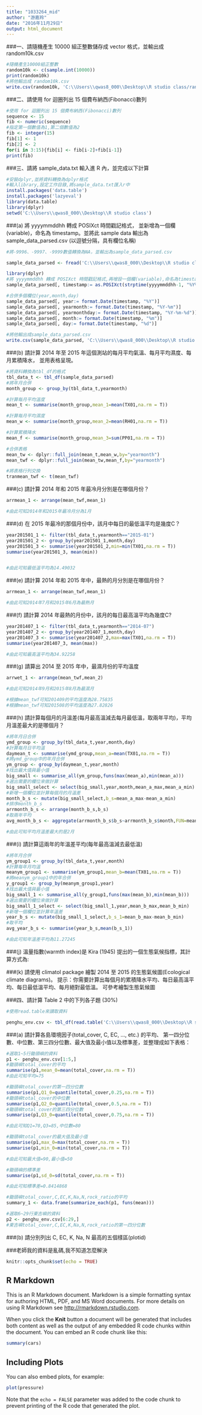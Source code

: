 ```yaml
---
title: "1033264_mid"
author: "游嘉羚"
date: "2016年11月29日"
output: html_document
---
```


###一、請隨機產生 10000 組正整數儲存成 vector 格式，並輸出成 random10k.csv
```r
#隨機產生10000組正整數
random10k <- c(sample.int(10000))
print(random10k)
#將他輸出成 random10k.csv
write.csv(random10k, 'C:\\Users\\qwas8_000\\Desktop\\R studio class/random10k.csv')
```

###二、請使用 for 迴圈列出 15 個費布納西(Fibonacci)數列
```r
#使用 for 迴圈列出 15 個費布納西(Fibonacci)數列
sequence <- 15
fib <- numeric(sequence)
#指定第一個數值為1,第二個數值為2
fib <- integer(15)
fib[1] <- 1
fib[2] <- 2
for(i in 3:15){fib[i] <- fib[i-2]+fib[i-1]}
print(fib)
```

###三、請將 sample_data.txt 輸入進 R 內，並完成以下計算
```r
#安裝dplyr,並將資料轉換為dplyr格式
#輸入library,設定工作目錄,將sample_data.txt匯入r中
install.packages('data.table')
install.packages('lazyeval')
library(data.table)
library(dplyr)
setwd('C:\\Users\\qwas8_000\\Desktop\\R studio class')
```

###(a) 將 yyyymmddhh 轉成 POSIXct 時間戳記格式， 並新增為一個欄(variable)，命名為 timestamp。並將此 sample data 輸出為 sample_data_parsed.csv (以逗號分隔，具有欄位名稱)
```r
#將-9996、-9997、-9999數值轉換為NA，並輸出為sample_data_parsed.csv

sample_data_parsed <- fread('C:\\Users\\qwas8_000\\Desktop\\R studio class/sample_data.txt' , header = TRUE , na.strings=c('-9996','-9997','-9999'))
```

```r

library(dplyr)
#將 yyyymmddhh 轉成 POSIXct 時間戳記格式,再增設一個欄(variable),命名為timestamp。指定原始資料第一欄,然後合併多的一個欄位timestamp
sample_data_parsed[, timestamp:= as.POSIXct(strptime(yyyymmddhh-1, "%Y%m%d%H"))]
```

```r
#合併多個欄位(year,month,day)
sample_data_parsed[, year:= format.Date(timestamp, "%Y")]
sample_data_parsed[, yearmonth:= format.Date(timestamp, "%Y-%m")]
sample_data_parsed[, yearmonthday:= format.Date(timestamp, "%Y-%m-%d")]
sample_data_parsed[, month:= format.Date(timestamp, "%m")]
sample_data_parsed[, day:= format.Date(timestamp, "%d")]
```

```r
#將他輸出成sample_data_parsed.csv
write.csv(sample_data_parsed, 'C:\\Users\\qwas8_000\\Desktop\\R studio class/sample_data_parsed.csv')
```


###(b) 請計算 2014 年至 2015 年這個測站的每月平均氣溫、每月平均濕度、每月累積降水， 並用表格呈現。
```r
#將資料轉換為tbl_df的格式
tbl_data_t <- tbl_df(sample_data_parsed)
#將年月合併
month_group <- group_by(tbl_data_t,yearmonth)
```

```r
#計算每月平均溫度
mean_t <- summarise(month_group,mean_1=mean(TX01,na.rm = T))

#計算每月平均濕度
mean_w <- summarise(month_group,mean_2=mean(RH01,na.rm = T))

#計算累積降水
mean_f <- summarise(month_group,mean_3=sum(PP01,na.rm = T))
```

```r
#合併表格
mean_tw <- dplyr::full_join(mean_t,mean_w,by="yearmonth")
mean_twf <- dplyr::full_join(mean_tw,mean_f,by="yearmonth")

#將表格行列交換
tranmean_twf <- t(mean_twf)
```


###(c) 請計算 2014 年和 2015 年最冷月分別是在哪個月份？
```r
arrmean_1 <- arrange(mean_twf,mean_1)

#由此可知2014年和2015年最冷月分為1月
```

###(d) 在 2015 年最冷的那個月份中，該月中每日的最低溫平均是幾度C？
```r
year201501_1 <- filter(tbl_data_t,yearmonth=="2015-01")
year201501_2 <- group_by(year201501_1,month,day)
year201501_3 <- summarise(year201501_2,min=min(TX01,na.rm = T))
summarise(year201501_3, mean(min))


#由此可知最低溫平均為14.49032
```

###(e) 請計算 2014 年和 2015 年中，最熱的月分別是在哪個月份？
```r
arrmean_1 <- arrange(mean_twf,mean_1)

#由此可知2014年7月和2015年6月為最熱月
```

###(f) 請計算 2014 年最熱的月份中，該月的每日最高溫平均為幾度C?
```r
year201407_1 <- filter(tbl_data_t,yearmonth=="2014-07")
year201407_2 <- group_by(year201407_1,month,day)
year201407_3 <- summarise(year201407_2,max=max(TX01,na.rm = T))
summarise(year201407_3, mean(max))

#由此可知最高溫平均為34.92258
```

###(g) 請算出 2014 至 2015 年中，最濕月份的平均溫度
```r
arrwet_1 <- arrange(mean_twf,mean_2)

#由此可知2014年9月和2015年8月為最濕月

#根據mean_twf可知201409的平均溫度為28.75835
#根據mean_twf可知201508的平均溫度為27.82826
```
###(h) 請計算每個月的月溫差(每月最高溫減去每月最低溫，取兩年平均)，平均月溫差最大的是哪個月？
```r
#將年月日合併
ymd_group <- group_by(tbl_data_t,year,month,day)
#計算每月日平均溫
daymean_t <- summarise(ymd_group,mean_a=mean(TX01,na.rm = T))
#將ymd_group中的年月合併
ym_group <- group_by(daymean_t,year,month)
#找出最大值與最小值
big_small <- summarise_all(ym_group,funs(max(mean_a),min(mean_a)))
#選出需要的欄位來做計算
big_small_select <- select(big_small,year,month,mean_a_max,mean_a_min)
#新增一個欄位並計算每個月的月溫差
month_b_s <- mutate(big_small_select,b_s=mean_a_max-mean_a_min)
#排序month_b_s
arrmonth_b_s <- arrange(month_b_s,b_s)
#取兩年平均
avg_month_b_s <- aggregate(arrmonth_b_s$b_s~arrmonth_b_s$month,FUN=mean)

#由此可知平均月溫差最大的是2月
```

###(i) 請計算這兩年的年溫差平均(每年最高溫減去最低溫)
```r
#將年月合併
ym_group1 <- group_by(tbl_data_t,year,month)
#計算每年月均溫
meanym_group1 <- summarise(ym_group1,mean_b=mean(TX01,na.rm = T))
#將meanym_group1中的年合併
y_group1 <- group_by(meanym_group1,year)
#找出最大值與最小值
big_small_1 <- summarise_all(y_group1,funs(max(mean_b),min(mean_b)))
#選出需要的欄位來做計算
big_small_1_select <- select(big_small_1,year,mean_b_max,mean_b_min)
#新增一個欄位並計算年溫差
year_b_s <- mutate(big_small_1_select,b_s_1=mean_b_max-mean_b_min)
#取平均
avg_year_b_s <- summarise(year_b_s,mean(b_s_1))

#由此可知年溫差平均為11.27245
```

###(j) 溫量指數(warmth index)是 Kira (1945) 提出的一個生態氣候指標，其計算方式為:

###(k) 請使用 climatol package 繪製 2014 至 2015 的生態氣候圖(Ecological climate diagrams)。 提示：你需要計算出每個月的累積降水平均、每日最高溫平均、每日最低溫平均、每月絕對最低溫。 可參考繪製生態氣候圖


###四、請計算 Table 2 中的下列各子題 (30%)

```r
#使用read.table來讀取資料

penghu_env.csv <- tbl_df(read.table('C:\\Users\\qwas8_000\\Desktop\\R studio class/penghu_env.csv', header = T, sep = ","))

```

###(a) 請計算各島環境因子(total_cover, C, EC, ..., etc.) 的平均、 第一四分位數、中位數、第三四分位數、最大值及最小值以及標準差，並整理成如下表格：

```r

#選取1~5行鋤頭嶼的資料
p1 <- penghu_env.csv[1:5,]
#鋤頭嶼total_cover的平均
summarise(p1,mean_0=mean(total_cover,na.rm = T))
#由此可知平均=75
```
```r
#鋤頭嶼total_cover的第一四分位數
summarise(p1,Q1_0=quantile(total_cover,0.25,na.rm = T))
#鋤頭嶼total_cover的中位數
summarise(p1,Q2_0=quantile(total_cover,0.5,na.rm = T))
#鋤頭嶼total_cover的第三四分位數
summarise(p1,Q3_0=quantile(total_cover,0.75,na.rm = T))

#由此可知Q1=70,Q3=85,中位數=80
```
```r
#鋤頭嶼total_cover的最大值及最小值
summarise(p1,max_0=max(total_cover,na.rm = T))
summarise(p1,min_0=min(total_cover,na.rm = T))

#由此可知最大值=90,最小值=50
```
```r
#鋤頭嶼的標準差
summarise(p1,sd_0=sd(total_cover,na.rm = T))

#由此可知標準差=0.8414868
```

```r
#鋤頭嶼total_cover,C,EC,K,Na,N,rock_ratio的平均
summary_1 <- data.frame(summarize_each(p1, funs(mean)))
```

```r
#選取6~29行東吉嶼的資料
p2 <- penghu_env.csv[6:29,]
#東吉嶼total_cover,C,EC,K,Na,N,rock_ratio的第一四分位數

```


###(b) 請分別列出 C, EC, K, Na, N 最高的五個樣區(plotid)

###老師我的資料是亂碼,我不知道怎麼解決

```r
knitr::opts_chunk$set(echo = TRUE)
```

## R Markdown

This is an R Markdown document. Markdown is a simple formatting syntax for authoring HTML, PDF, and MS Word documents. For more details on using R Markdown see <http://rmarkdown.rstudio.com>.

When you click the **Knit** button a document will be generated that includes both content as well as the output of any embedded R code chunks within the document. You can embed an R code chunk like this:

```r
summary(cars)
```

## Including Plots

You can also embed plots, for example:

```r
plot(pressure)
```

Note that the `echo = FALSE` parameter was added to the code chunk to prevent printing of the R code that generated the plot.

